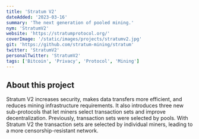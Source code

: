 ```yaml
---
title: 'Stratum V2'
dateAdded: '2023-03-16'
summary: 'The next generation of pooled mining.'
nym: 'StratumV2'
website: 'https://stratumprotocol.org/'
coverImage: '/static/images/projects/stratumv2.jpg'
git: 'https://github.com/stratum-mining/stratum'
twitter: 'StratumV2'
personalTwitter: 'StratumV2'
tags: ['Bitcoin', 'Privacy', 'Protocol', 'Mining']
---
```


## About this project

Stratum V2 increases security, makes data transfers more efficient, and reduces mining infrastructure requirements. It also introduces three new sub-protocols that let miners select transaction sets and improve decentralization. Previously, transaction sets were selected by pools. With Stratum V2 the transaction sets are selected by individual miners, leading to a more censorship-resistant network.
